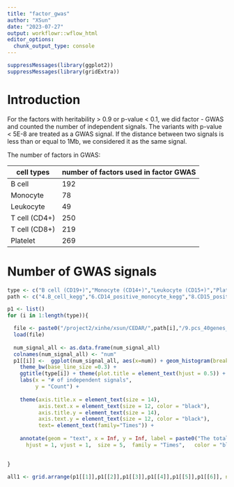 ```yaml
---
title: "factor_gwas"
author: "XSun"
date: "2023-07-27"
output: workflowr::wflow_html
editor_options:
  chunk_output_type: console
---
```

```r
suppressMessages(library(ggplot2))
suppressMessages(library(gridExtra))
```
# Introduction

For the factors with heritability > 0.9 or  p-value < 0.1, we did factor - GWAS and counted the number of independent signals. The variants with p-value < 5E-8 are treated as a GWAS signal. If the distance between two signals is less than or equal to 1Mb, we considered it as the same signal.

The number of factors in GWAS:

| cell types    | number of factors used in factor GWAS |
|---------------|---------------------------------------|
| B cell        | 192                                   |
| Monocyte      | 78                                    |
| Leukocyte     | 49                                    |
| T cell (CD4+) | 250                                   |
| T cell (CD8+) | 219                                   |
| Platelet      | 269                                   |


# Number of GWAS signals 

```r


type <- c("B cell (CD19+)","Monocyte (CD14+)","Leukocyte (CD15+)","Platelet","T cell (CD4+)","T cell (CD8+)")
path <- c("4.B_cell_kegg","6.CD14_positive_monocyte_kegg","8.CD15_positive_leukocyte_kegg","16.platelet_kegg","10.T_cell_kegg","14.thymocyte_kegg")

p1 <- list()
for (i in 1:length(type)){ 

  file <- paste0("/project2/xinhe/xsun/CEDAR/",path[i],"/9.pcs_40genes_rerun/1.factors/results/num_gwas_signals.rdata")
  load(file)
  
  num_signal_all <- as.data.frame(num_signal_all)
  colnames(num_signal_all) <- "num"
  p1[[i]] <-  ggplot(num_signal_all, aes(x=num)) + geom_histogram(breaks = seq(0, max(num_signal_all), by = 1),color="white",fill = "steelblue")+ 
    theme_bw(base_line_size =0.3) +
    ggtitle(type[i]) + theme(plot.title = element_text(hjust = 0.5)) +
    labs(x = "# of independent signals",
         y = "Count") +
    
    theme(axis.title.x = element_text(size = 14),
          axis.text.x = element_text(size = 12, color = "black"),
          axis.title.y = element_text(size = 14),
          axis.text.y = element_text(size = 12, color = "black"),
          text= element_text(family="Times")) +
    
    annotate(geom = "text", x = Inf, y = Inf, label = paste0("The total number of tested factor = ",nrow(num_signal_all)),
      hjust = 1, vjust = 1,  size = 5,  family = "Times",   color = "black")

  
}

all1 <- grid.arrange(p1[[1]],p1[[2]],p1[[3]],p1[[4]],p1[[5]],p1[[6]], nrow = 2)

```